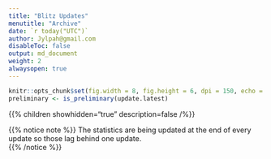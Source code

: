```yaml
---
title: "Blitz Updates" 
menutitle: "Archive"
date: `r today("UTC")`
author: Jylpah@gmail.com
disableToc: false
output: md_document
weight: 2
alwaysopen: true
---
```

```r
knitr::opts_chunk$set(fig.width = 8, fig.height = 6, dpi = 150, echo = FALSE, dev = "svglite", fig.ext = "svgz")
preliminary <- is_preliminary(update.latest)
```

{{% children showhidden="true" description=false /%}} 

{{% notice note %}}
The statistics are being updated at the end of every update so those lag behind one update.  
{{% /notice %}}


